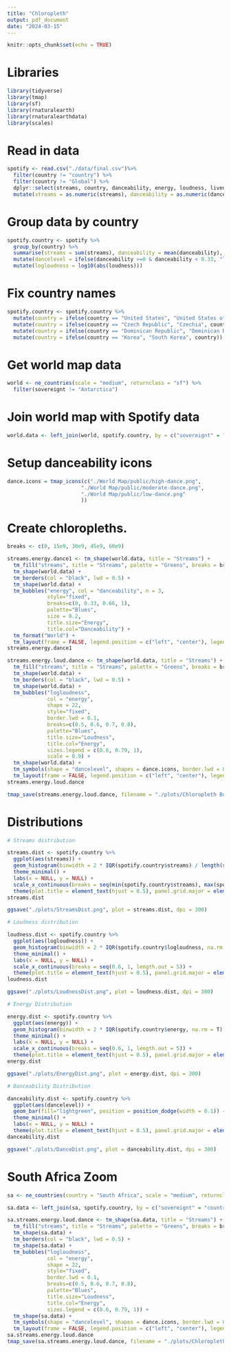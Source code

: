 ```yaml
---
title: "Chloropleth"
output: pdf_document
date: "2024-03-15"
---
```


```r
knitr::opts_chunk$set(echo = TRUE)
```

# Libraries

```r
library(tidyverse)
library(tmap)
library(sf)
library(rnaturalearth)
library(rnaturalearthdata)
library(scales)
```

# Read in data

```r
spotify <- read.csv("./data/final.csv")%>% 
  filter(country != "country") %>% 
  filter(country != "Global") %>% 
  dplyr::select(streams, country, danceability, energy, loudness, liveness, acousticness, speechiness) %>% 
  mutate(streams = as.numeric(streams), danceability = as.numeric(danceability), energy = as.numeric(energy), loudness = as.numeric(loudness), liveness = as.numeric(liveness), acousticness = as.numeric(acousticness), speechiness = as.numeric(speechiness))
```

# Group data by country

```r
spotify.country <- spotify %>% 
  group_by(country) %>% 
  summarise(streams = sum(streams), danceability = mean(danceability), energy = mean(energy), loudness = mean(loudness), liveness = mean(liveness), acousticness = mean(acousticness), speechiness = mean(speechiness)) %>% 
  mutate(dancelevel = ifelse(danceability >=0 & danceability < 0.33, "low", ifelse(danceability >= 0.33 & danceability < 0.66, "moderate", "high"))) %>% 
  mutate(logloudness = log10(abs(loudness)))
```

# Fix country names

```r
spotify.country <- spotify.country %>% 
  mutate(country = ifelse(country == "United States", "United States of America", country)) %>% 
  mutate(country = ifelse(country == "Czech Republic", "Czechia", country)) %>% 
  mutate(country = ifelse(country == "Dominican Republic", "Dominican Rep.", country)) %>% 
  mutate(country = ifelse(country == "Korea", "South Korea", country))
```


# Get world map data

```r
world <- ne_countries(scale = "medium", returnclass = "sf") %>% 
  filter(sovereignt != "Antarctica")
```

# Join world map with Spotify data

```r
world.data <- left_join(world, spotify.country, by = c("sovereignt" = "country"))
```


# Setup danceability icons

```r
dance.icons = tmap_icons(c("./World Map/public/high-dance.png", 
                        "./World Map/public/moderate-dance.png",
                        "./World Map/public/low-dance.png" 
                        ))
```

# Create chloropleths.

```r
breaks <- c(0, 15e9, 30e9, 45e9, 60e9)

streams.energy.dance1 <- tm_shape(world.data, title = "Streams") +
  tm_fill("streams", title = "Streams", palette = "Greens", breaks = breaks) +
  tm_shape(world.data) +
  tm_borders(col = "black", lwd = 0.5) +
  tm_shape(world.data) +
  tm_bubbles("energy", col = "danceability", n = 3,
             style="fixed", 
             breaks=c(0, 0.33, 0.66, 1),
             palette="Blues",
             size = 0.2,
             title.size="Energy", 
             title.col="Danceability") + 
  tm_format("World") + 
  tm_layout(frame = FALSE, legend.position = c("left", "center"), legend.show = F)
streams.energy.dance1

streams.energy.loud.dance <- tm_shape(world.data, title = "Streams") +
  tm_fill("streams", title = "Streams", palette = "Greens", breaks = breaks) +
  tm_shape(world.data) +
  tm_borders(col = "black", lwd = 0.5) +
  tm_shape(world.data) +
  tm_bubbles("logloudness", 
             col = "energy",
             shape = 22,
             style="fixed", 
             border.lwd = 0.1,
             breaks=c(0.5, 0.6, 0.7, 0.8),
             palette="Blues", 
             title.size="Loudness", 
             title.col="Energy",
             sizes.legend = c(0.6, 0.79, 1),
             scale = 0.9) + 
  tm_shape(world.data) +
  tm_symbols(shape = "dancelevel", shapes = dance.icons, border.lwd = 0, size = 0.2, title.shape = "Danceability") +
  tm_layout(frame = FALSE, legend.position = c("left", "center"), legend.show = F, inner.margins = 0,  bg.color = "orange")
streams.energy.loud.dance

tmap_save(streams.energy.loud.dance, filename = "./plots/Chloropleth Bubbles.png", dpi = 1500, scale = 2)
```

# Distributions

```r
# Streams distribution

streams.dist <- spotify.country %>% 
  ggplot(aes(streams)) +
  geom_histogram(binwidth = 2 * IQR(spotify.country$streams) / length(spotify.country$streams)^(1/3), fill="lightgreen", width = 0.1) +
  theme_minimal() +
  labs(x = NULL, y = NULL) +
  scale_x_continuous(breaks = seq(min(spotify.country$streams), max(spotify.country$streams), length.out = 5), labels = label_number(scale = 1/1e9, suffix = " billion")) +
  theme(plot.title = element_text(hjust = 0.5), panel.grid.major = element_blank(), panel.grid.minor = element_blank(), axis.text.x = element_blank(), axis.text.y = element_blank())
streams.dist

ggsave("./plots/StreamsDist.png", plot = streams.dist, dpi = 300)
```

```r
# Loudness distribution

loudness.dist <- spotify.country %>% 
  ggplot(aes(logloudness)) +
  geom_histogram(binwidth = 2 * IQR(spotify.country$logloudness, na.rm = T) / length(spotify.country$logloudness)^(1/3), fill="lightgreen", width = 0.1) +
  theme_minimal() +
  labs(x = NULL, y = NULL) +
  scale_x_continuous(breaks = seq(0.6, 1, length.out = 5)) +
  theme(plot.title = element_text(hjust = 0.5), panel.grid.major = element_blank(), panel.grid.minor = element_blank(), axis.text.x = element_blank(), axis.text.y = element_blank())
loudness.dist

ggsave("./plots/LoudnessDist.png", plot = loudness.dist, dpi = 300)
```

```r
# Energy Distribution

energy.dist <- spotify.country %>% 
  ggplot(aes(energy)) +
  geom_histogram(binwidth = 2 * IQR(spotify.country$energy, na.rm = T) / length(spotify.country$energy)^(1/3), fill="lightgreen", width = 0.1) +
  theme_minimal() +
  labs(x = NULL, y = NULL) +
  scale_x_continuous(breaks = seq(0.6, 1, length.out = 5)) +
  theme(plot.title = element_text(hjust = 0.5), panel.grid.major = element_blank(), panel.grid.minor = element_blank(), axis.text.x = element_blank(), axis.text.y = element_blank())
energy.dist

ggsave("./plots/EnergyDist.png", plot = energy.dist, dpi = 300)
```

```r
# Danceability Distribution

danceability.dist <- spotify.country %>% 
  ggplot(aes(dancelevel)) +
  geom_bar(fill="lightgreen", position = position_dodge(width = 0.1)) +
  theme_minimal() +
  labs(x = NULL, y = NULL) +
  theme(plot.title = element_text(hjust = 0.5), panel.grid.major = element_blank(), panel.grid.minor = element_blank(), axis.text.x = element_blank(), axis.text.y = element_blank())
danceability.dist

ggsave("./plots/DanceDist.png", plot = danceability.dist, dpi = 300)
```


# South Africa Zoom

```r
sa <- ne_countries(country = "South Africa", scale = "medium", returnclass = "sf")

sa.data <- left_join(sa, spotify.country, by = c("sovereignt" = "country"))

sa.streams.energy.loud.dance <- tm_shape(sa.data, title = "Streams") +
  tm_fill("streams", title = "Streams", palette = "Greens", breaks = breaks) +
  tm_shape(sa.data) +
  tm_borders(col = "black", lwd = 0.5) +
  tm_shape(sa.data) +
  tm_bubbles("logloudness", 
             col = "energy",
             shape = 22,
             style="fixed",
             border.lwd = 0.1,
             breaks=c(0.5, 0.6, 0.7, 0.8),
             palette="Blues", 
             title.size="Loudness", 
             title.col="Energy",
             sizes.legend = c(0.6, 0.79, 1)) + 
  tm_shape(sa.data) +
  tm_symbols(shape = "dancelevel", shapes = dance.icons, border.lwd = 0, alpha  = 0.1, size = 0.2, title.shape = "Danceability") +
  tm_layout(frame = FALSE, legend.position = c("left", "center"), legend.show = F, inner.margins = 0,  bg.color = "orange")
sa.streams.energy.loud.dance
tmap_save(sa.streams.energy.loud.dance, filename = "./plots/Chloropleth Bubbles SA.png", dpi = 1500, scale = 2)
```

